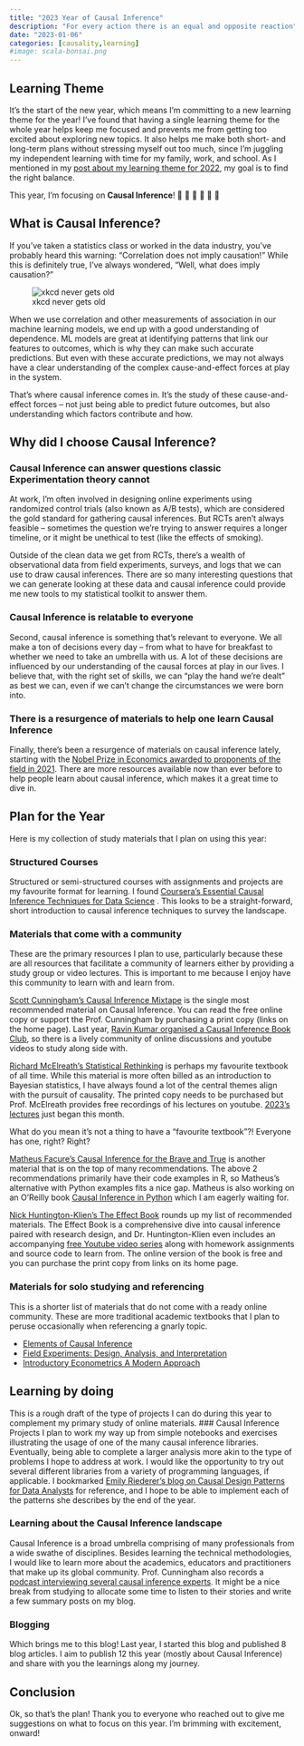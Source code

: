 ```yaml
---
title: "2023 Year of Causal Inference"
description: "For every action there is an equal and opposite reaction"
date: "2023-01-06"
categories: [causality,learning]
#image: scala-bonsai.png
---
```


## Learning Theme
It's the start of the new year, which means I'm committing to a new learning theme for the year! I've found that having a single learning theme for the whole year helps keep me focused and prevents me from getting too excited about exploring new topics. It also helps me make both short- and long-term plans without stressing myself out too much, since I'm juggling my independent learning with time for my family, work, and school. As I mentioned in my [post about my learning theme for 2022](https://www.ddanieltan.com/posts/2022scala/), my goal is to find the right balance.

This year, I'm focusing on **Causal Inference**! 🎊 🥳 🎊 🥳 🎊 🥳

## What is Causal Inference?
If you've taken a statistics class or worked in the data industry, you've probably heard this warning: "Correlation does not imply causation!" While this is definitely true, I've always wondered, "Well, what does imply causation?"

![xkcd never gets old](https://imgs.xkcd.com/comics/correlation.png)

When we use correlation and other measurements of association in our machine learning models, we end up with a good understanding of dependence. ML models are great at identifying patterns that link our features to outcomes, which is why they can make such accurate predictions. But even with these accurate predictions, we may not always have a clear understanding of the complex cause-and-effect forces at play in the system.

That's where causal inference comes in. It's the study of these cause-and-effect forces – not just being able to predict future outcomes, but also understanding which factors contribute and how.

## Why did I choose Causal Inference?

### Causal Inference can answer questions classic Experimentation theory cannot
At work, I'm often involved in designing online experiments using randomized control trials (also known as A/B tests), which are considered the gold standard for gathering causal inferences. But RCTs aren't always feasible – sometimes the question we're trying to answer requires a longer timeline, or it might be unethical to test (like the effects of smoking). 

Outside of the clean data we get from RCTs, there's a wealth of observational data from field experiments, surveys, and logs that we can use to draw causal inferences. There are so many interesting questions that we can generate looking at these data and causal inference could provide me new tools to my statistical toolkit to answer them.

### Causal Inference is relatable to everyone
Second, causal inference is something that's relevant to everyone. We all make a ton of decisions every day – from what to have for breakfast to whether we need to take an umbrella with us. A lot of these decisions are influenced by our understanding of the causal forces at play in our lives. I believe that, with the right set of skills, we can "play the hand we're dealt" as best we can, even if we can't change the circumstances we were born into.

### There is a resurgence of materials to help one learn Causal Inference
Finally, there's been a resurgence of materials on causal inference lately, starting with the [Nobel Prize in Economics awarded to proponents of the field in 2021](https://www.nature.com/articles/d41586-021-02799-7#:~:text=13%20October%202021-,Nobel%2Dwinning%20'natural%20experiments'%20approach%20made%20economics%20more%20robust,and%20effect%20in%20social%20science). There are more resources available now than ever before to help people learn about causal inference, which makes it a great time to dive in.


## Plan for the Year
Here is my collection of study materials that I plan on using this year:

### Structured Courses
Structured or semi-structured courses with assignments and projects are my favourite format for learning. I found [Coursera's Essential Causal Inference Techniques for Data Science](https://www.coursera.org/projects/essential-causal-inference-for-data-science) . This looks to be a straight-forward, short introduction to causal inference techniques to survey the landscape.

### Materials that come with a community

These are the primary resources I plan to use, particularly because these are all resources that facilitate a community of learners either by providing a study group or video lectures. This is important to me because I enjoy have this community to learn with and learn from.

[Scott Cunningham's Causal Inference Mixtape](https://mixtape.scunning.com/) is the single most recommended material on Causal Inference. You can read the free online copy or support the Prof. Cunningham by purchasing a print copy (links on the home page). Last year, [Ravin Kumar organised a Causal Inference Book Club](https://community.intuitivebayes.com/c/book-club/21), so there is a lively community of online discussions and youtube videos to study along side with. 

[Richard McElreath's Statistical Rethinking](https://xcelab.net/rm/statistical-rethinking/) is perhaps my favourite textbook of all time. While this material is more often billed as an introduction to Bayesian statistics, I have always found a lot of the central themes align with the pursuit of causality. The printed copy needs to be purchased but Prof. McElreath provides free recordings of his lectures on youtube. [2023's lectures](https://www.youtube.com/watch?v=FdnMWdICdRs&list=PLDcUM9US4XdPz-KxHM4XHt7uUVGWWVSus&ab_channel=RichardMcElreath) just began this month.

:::{.column-margin}
What do you mean it's not a thing to have a "favourite textbook"?! Everyone has one, right? Right?
:::

[Matheus Facure's Causal Inference for the Brave and True](https://matheusfacure.github.io/python-causality-handbook/landing-page.html) is another material that is on the top of many recommendations. The above 2 recommendations primarily have their code examples in R, so Matheus's alternative with Python examples fits a nice gap. Matheus is also working on an O'Reilly book [Causal Inference in Python](https://www.oreilly.com/library/view/causal-inference-in/9781098140243/) which I am eagerly waiting for. 

[Nick Huntington-Klien's The Effect Book](https://theeffectbook.net/) rounds up my list of recommended materials. The Effect Book is a comprehensive dive into causal inference paired with research design, and Dr. Huntington-Klien even includes an accompanying [free Youtube video series](https://www.youtube.com/playlist?list=PLcTBLulJV_AK1hKtnO0-kYrU0D09K-kj8) along with homework assignments and source code to learn from. The online version of the book is free and you can purchase the print copy from links on its home page.

### Materials for solo studying and referencing
This is a shorter list of materials that do not come with a ready online community. These are more traditional academic textbooks that I plan to peruse occasionally when referencing a gnarly topic.

- [Elements of Causal Inference](https://mitpress.mit.edu/9780262037310/elements-of-causal-inference/#:~:text=Elements%20of%20Causal%20Inference%20is,data%20to%20understand%20the%20world.)
- [Field Experiments: Design, Analysis, and Interpretation](https://www.amazon.com/Field-Experiments-Design-Analysis-Interpretation/dp/0393979954)
- [Introductory Econometrics A Modern Approach](https://economics.ut.ac.ir/documents/3030266/14100645/Jeffrey_M._Wooldridge_Introductory_Econometrics_A_Modern_Approach__2012.pdf)

## Learning by doing
This is a rough draft of the type of projects I can do during this year to complement my primary study of online materials. 
### Causal Inference Projects
I plan to work my way up from simple notebooks and exercises illustrating the usage of one of the many causal inference libraries. Eventually, being able to complete a larger analysis more akin to the type of problems I hope to address at work. I would like the opportunity to try out several different libraries from a variety of programming languages, if applicable. I bookmarked [Emily Riederer's blog on Causal Design Patterns for Data Analysts](https://emilyriederer.netlify.app/post/causal-design-patterns/) for reference, and I hope to be able to implement each of the patterns she describes by the end of the year.

### Learning about the Causal Inference landscape
Causal Inference is a broad umbrella comprising of many professionals from a wide swathe of disciplines. Besides learning the technical methodologies, I would like to learn more about the academics, educators and practitioners that make up its global community. Prof. Cunningham also records a [podcast interviewing several causal inference experts](https://podcasts.apple.com/us/podcast/the-mixtape-with-scott/id1615110472). It might be a nice break from studying to allocate some time to listen to their stories and write a few summary posts on my blog.

### Blogging
Which brings me to this blog! Last year, I started this blog and published 8 blog articles. I aim to publish 12 this year (mostly about Causal Inference) and share with you the learnings along my journey.

## Conclusion
Ok, so that's the plan! Thank you to everyone who reached out to give me suggestions on what to focus on this year. I'm brimming with excitement, onward!